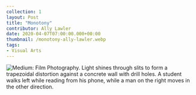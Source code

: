 ---
collection: 1
layout: Post
title: "Monotony"
contributor: Ally Lawler
date: 2020-04-07T07:00:00.000+00:00
thumbnail: /monotony-ally-lawler.webp
tags:
- Visual Arts
---
<div class="center">
    <img src="{{ site.baseurl }}/uploads/1/monotony-ally-lawler.jpg" 
        alt="Medium: Film Photography. Light shines through slits to form a trapezoidal distortion against a concrete wall with drill holes. A student walks left while reading from his phone, while a man on the right moves in the other direction." />
</div>